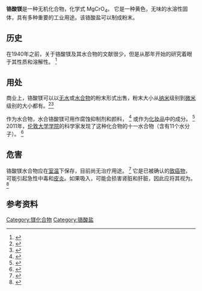 {{Chembox
| ImageFileL1 = Chromat-Ion.svg
| ImageSizeR1=  84px
| ImageFileR1 = Mg2+.svg
| ImageSizeL1= 168px
| NameEn = Magnesium chromate
| Section1 = {{Chembox Identifiers
| CASNo_Ref = {{cascite|correct|??}}
| CASNo =  13423-61-5
| PubChem = 61599
|  ChemSpiderID = 55507
|  SMILES = [O-][Cr](=O)(=O)[O-].[Mg+2]
|  InChI = 1/Cr.Mg.4O/q;+2;;;2*-1/rCrO4.Mg/c2-1(3,4)5;/q-2;+2
|  InChIKey = CRGGPIWCSGOBDN-OVNOGNLDAB
|  StdInChI = 1S/Cr.Mg.4O/q;+2;;;2*-1
|  StdInChIKey = CRGGPIWCSGOBDN-UHFFFAOYSA-N}}
|Section2={{Chembox Properties
|Mg=1|Cr=1|O=4
| Formula = MgCrO<sub>4</sub>
| Appearance = 黄色固体}}
| Section3 = {{Chembox Hazards}}}}
'''铬酸镁'''是一种无机化合物，化学式 MgCrO<sub>4</sub>。  它是一种黄色，无味的水溶性固体，具有多种重要的工业用途。该铬酸盐可以制成粉末。

==历史==
在1940年之前，关于铬酸镁及其水合物的文献很少，但是从那年开始的研究着眼于其性质和溶解性。 <ref>{{cite journal|doi=10.1021/ja01865a059|year=1940|last1=Hill|first1=Arthur E.|title=The Systems Magnesium Chromate—Water and Ammonium Chromate—Water from 0 to 75°1|last2=Soth|first2=Glenn C.|last3=Ricci|first3=John E.|journal=Journal of the American Chemical Society|volume=62|issue=8|page=2131 }}</ref>

==用处==
商业上，铬酸镁可以以[[无水|无水]]或[[水合物|水合物]]的粉末形式出售，粉末大小从[[纳米|纳米]]级别到[[微米|微米]]级别的大小都有。<ref>{{Cite web|url=http://www.americanelements.com/mgcrat.html|title=Magnesium Chromate|work=American Elements|accessdate=2013-07-16}}</ref><ref>{{cite journal|doi=10.4028/www.scientific.net/AMR.284-286.730|title=Synthesis of Nano-Crystalline Magnesium Chromate Spinel by Citrate Sol-Gel Method|year=2011|last1=Li|first1=Su Ping|last2=Jia|first2=Xiao Lin|last3=Qi|first3=Ya Fang|journal=Advanced Materials Research|volume=284-286|page=730|s2cid=137408833}}</ref>

作为水合物，水合铬酸镁可用作腐蚀抑制剂和颜料， <ref>{{cite web|url=https://us.vwr.com/store/catalog/product.jsp?product_id=9880222 |title=Magnesium chromate hydrate, 99.8% (metals basis) |publisher=Us.vwr.com |date= |accessdate=2013-07-16}}</ref> 或作为[[化妆品|化妆品]]中的成分。 <ref>{{cite web|url=http://metal-powders-compounds.micronmetals.com/item/high-purity-metal-powders-compounds/magnesium-chromate/mg-401 |title=Item # MG-401, Heavy Magnesium Chromate Powder On Atlantic Equipment Engineers, A Division Of Micron Metals, Inc |publisher=Metal-powders-compounds.micronmetals.com |date= |accessdate=2013-07-16}}</ref>
2011年，[[伦敦大学学院|伦敦大学学院]]的科学家发现了这种化合物的十一水合物（含有11个水分子）。 <ref>{{cite journal|last1=Fortes|first1=A. Dominic |last2=Wood|first2=Ian G.|title=X-ray powder diffraction analysis of a new magnesium chromate hydrate, MgCrO<sub>4</sub>·11H<sub>2</sub>O|doi=10.1017/S088571561200005X|volume=27|issue=1|date=March 2012|pages=8–11|journal=Powder Diffraction}}</ref>

==危害==
铬酸镁水合物应在[[室温|室温]]下保存，目前尚无治疗用途。 <ref>{{cite web|url=https://www.scbt.com/scbt/product/magnesium-chromate-hydrate-23371-94-0 |title=Magnesium chromate hydrate | CAS 23371-94-0 | Santa Cruz Biotech|publisher = Santa Cruz Biotechnology, Inc.|date= |accessdate=2013-07-16}}</ref>  它是已被确认的[[致癌物|致癌物]]，可能引起急性中毒和[[皮炎|皮炎]]。如果吸入，可能会损害肾脏和肝脏，因此应将其视为{{le|危险废物|Hazardous waste}}。<ref>{{Cite web|url=http://www.mcgean.com/documents/msds/usa-all/MS35500.pdf|title=Material Data Sheet|work=McGean-Rohco, Inc.|accessdate=2013-07-16}}</ref>

==参考资料==
{{reflist}}
{{镁化合物}}
{{铬酸盐}}
[[Category:镁化合物|Category:镁化合物]]
[[Category:铬酸盐|Category:铬酸盐]]